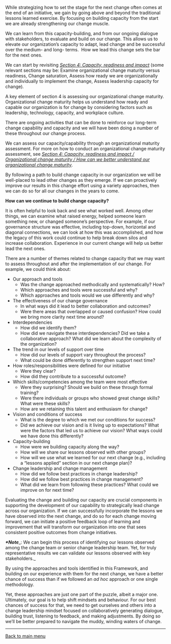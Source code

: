 While strategizing how to set the stage for the next change often comes at the end of an initiative, we gain by going above and beyond the traditional lessons learned exercise. By focusing on building capacity from the start we are already strengthening our change muscle.

We can learn from this capacity-building, and from our ongoing dialogue with stakeholders, to evaluate and build on our change. This allows us to elevate our organization’s capacity to adapt, lead change and be successful over the medium- and long- terms.  How we lead this change sets the bar for the next ones.

We can start by revisiting ''[https://articles.alpha.canada.ca/framework-for-leading-change/?page_id=282 Section 4: Capacity, readiness and impact]'' (some relevant sections may be: Examine organizational change maturity versus readiness, Change saturation, Assess how ready we are organizationally and individually to implement the change, Assess leadership capacity for change)''.''

A key element of section 4 is assessing our organizational change maturity. Organizational change maturity helps us understand how ready and capable our organization is for change by considering factors such as leadership, technology, capacity, and workplace culture.

There are ongoing activities that can be done to reinforce our long-term change capability and capacity and we will have been doing a number of these throughout our change process.

We can assess our capacity/capability through an organizational maturity assessment. For more on how to conduct an organizational change maturity assessment, see ''[https://articles.alpha.canada.ca/framework-for-leading-change/?page_id=284 Section 4: Capacity, readiness and impact / Organizational change maturity / How can we better understand our organizational change maturity]''.

By following a path to build change capacity in our organization we will be well-placed to lead other changes as they emerge. If we can proactively improve our results in this change effort using a variety approaches, then we can do so for all our changes in the years to come.

'''How can we continue to build change capacity?'''

It is often helpful to look back and see what worked well. Among other things, we can examine what raised energy, helped someone learn something new, or changed someone’s perspective. For example, if our governance structure was effective, including top-down, horizontal and diagonal connections, we can look at how this was accomplished, and how the legacy of this work could continue to help break down silos and increase collaboration. Experience in our current change will help us better lead the next ones.

There are a number of themes related to change capacity that we may want to assess throughout and after the implementation of our change. For example, we could think about:

* Our approach and tools
** Was the change approached methodically and systematically? How?
** Which approaches and tools were successful and why?
** Which approaches and tools would we use differently and why?
* The effectiveness of our change governance
** In what ways did it lead to better collaboration and outcomes?
** Were there areas that overlapped or caused confusion? How could we bring more clarity next time around?
* Interdependencies
** How did we identify them?
** How did we navigate these interdependencies? Did we take a collaborative approach? What did we learn about the complexity of the organization?
* The trend in our levels of support over time
** How did our levels of support vary throughout the process?
** What could be done differently to strengthen support next time?
* How roles/responsibilities were defined for our initiative
** Were they clear?
** How did they contribute to a successful outcome?
* Which skills/competencies among the team were most effective
** Were they surprising? Should we build on these through formal training?
** Were there individuals or groups who showed great change skills? What were these skills?
** How are we retaining this talent and enthusiasm for change?
* Vision and conditions of success
** What is the degree to which we met our conditions for success?
** Did we achieve our vision and is it living up to expectations? What were the factors that led us to achieve our vision? What ways could we have done this differently?
* Capacity-building
** How were we building capacity along the way?
** How will we share our lessons observed with other groups?
** How will we use what we learned for our next change (e.g., including a “lessons applied” section in our next change plan)?
* Change leadership and change management
** How did we follow best practices in change leadership?
** How did we follow best practices in change management?
** What did we learn from following these practices? What could we improve on for next time?

Evaluating the change and building our capacity are crucial components in supporting the development of our capability to strategically lead change across our organization. If we can successfully incorporate the lessons we have observed into the next change, and do so for each change moving forward, we can initiate a positive feedback loop of learning and improvement that will transform our organization into one that sees consistent positive outcomes from change initiatives.

'''''*Note'''''_: We can begin this process of identifying our lessons observed among the change team or senior change leadership team. Yet, for truly representative results we can validate our lessons observed with key stakeholders._

By using the approaches and tools identified in this Framework, and building on our experience with them for the next change, we have a better chance of success than if we followed an ''ad hoc'' approach or one single methodology.

Yet, these approaches are just one part of the puzzle, albeit a major one. Ultimately, our goal is to help shift mindsets and behaviour. For our best chances of success for that, we need to get ourselves and others into a change leadership mindset focused on collaboratively generating dialogue, building trust, listening to feedback, and making adjustments. By doing so we’ll be better prepared to navigate the muddy, winding waters of change.


-----

[https://articles.alpha.canada.ca/framework-for-leading-change/home/ Back to main menu]
